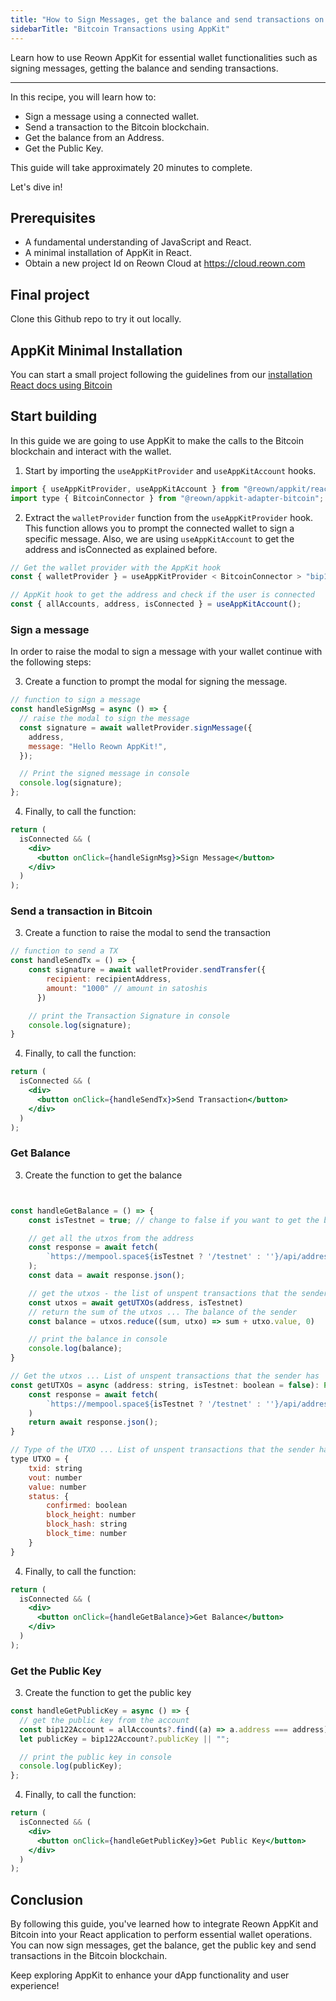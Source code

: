 ```yaml
---
title: "How to Sign Messages, get the balance and send transactions on Bitcoin using AppKit"
sidebarTitle: "Bitcoin Transactions using AppKit"
---
```

Learn how to use Reown AppKit for essential wallet functionalities such as signing messages, getting the balance and sending transactions.

---

In this recipe, you will learn how to:

- Sign a message using a connected wallet.
- Send a transaction to the Bitcoin blockchain.
- Get the balance from an Address.
- Get the Public Key.

This guide will take approximately 20 minutes to complete.

Let's dive in!

## Prerequisites

- A fundamental understanding of JavaScript and React.
- A minimal installation of AppKit in React.
- Obtain a new project Id on Reown Cloud at https://cloud.reown.com

## Final project
<Card title="Appkit Example for Interacting with the Bitcoin Blockchain" icon="github" href="https://github.com/reown-com/appkit-web-examples/tree/main/react/react-bitcoin">
Clone this Github repo to try it out locally.
</Card>

## AppKit Minimal Installation

You can start a small project following the guidelines from our [installation React docs using Bitcoin](https://docs.reown.com/appkit/react/core/installation?platform=bitcoin)

## Start building

In this guide we are going to use AppKit to make the calls to the Bitcoin blockchain and interact with the wallet.

1. Start by importing the `useAppKitProvider` and `useAppKitAccount` hooks.

```js
import { useAppKitProvider, useAppKitAccount } from "@reown/appkit/react";
import type { BitcoinConnector } from "@reown/appkit-adapter-bitcoin";
```

2. Extract the `walletProvider` function from the `useAppKitProvider` hook. This function allows you to prompt the connected wallet to sign a specific message. Also, we are using `useAppKitAccount` to get the address and isConnected as explained before.

```js
// Get the wallet provider with the AppKit hook
const { walletProvider } = useAppKitProvider < BitcoinConnector > "bip122";

// AppKit hook to get the address and check if the user is connected
const { allAccounts, address, isConnected } = useAppKitAccount();
```

### Sign a message

In order to raise the modal to sign a message with your wallet continue with the following steps:

3. Create a function to prompt the modal for signing the message.

```js
// function to sign a message
const handleSignMsg = async () => {
  // raise the modal to sign the message
  const signature = await walletProvider.signMessage({
    address,
    message: "Hello Reown AppKit!",
  });

  // Print the signed message in console
  console.log(signature);
};
```

4. Finally, to call the function:

```jsx
return (
  isConnected && (
    <div>
      <button onClick={handleSignMsg}>Sign Message</button>
    </div>
  )
);
```

### Send a transaction in Bitcoin

3. Create a function to raise the modal to send the transaction

```js
// function to send a TX
const handleSendTx = () => {
    const signature = await walletProvider.sendTransfer({
        recipient: recipientAddress,
        amount: "1000" // amount in satoshis
      })

    // print the Transaction Signature in console
    console.log(signature);
}
```

4. Finally, to call the function:

```jsx
return (
  isConnected && (
    <div>
      <button onClick={handleSendTx}>Send Transaction</button>
    </div>
  )
);
```

### Get Balance

3. Create the function to get the balance

```js


const handleGetBalance = () => {
    const isTestnet = true; // change to false if you want to get the balance on mainnet

    // get all the utxos from the address
    const response = await fetch(
        `https://mempool.space${isTestnet ? '/testnet' : ''}/api/address/${address}/utxo`
    );
    const data = await response.json();

    // get the utxos - the list of unspent transactions that the sender has
    const utxos = await getUTXOs(address, isTestnet)
    // return the sum of the utxos ... The balance of the sender
    const balance = utxos.reduce((sum, utxo) => sum + utxo.value, 0)

    // print the balance in console
    console.log(balance);
}

// Get the utxos ... List of unspent transactions that the sender has
const getUTXOs = async (address: string, isTestnet: boolean = false): Promise<UTXO[]> => {
    const response = await fetch(
        `https://mempool.space${isTestnet ? '/testnet' : ''}/api/address/${address}/utxo`
    )
    return await response.json();
}

// Type of the UTXO ... List of unspent transactions that the sender has
type UTXO = {
    txid: string
    vout: number
    value: number
    status: {
        confirmed: boolean
        block_height: number
        block_hash: string
        block_time: number
    }
}
```

4. Finally, to call the function:

```jsx
return (
  isConnected && (
    <div>
      <button onClick={handleGetBalance}>Get Balance</button>
    </div>
  )
);
```

### Get the Public Key

3. Create the function to get the public key

```js
const handleGetPublicKey = async () => {
  // get the public key from the account
  const bip122Account = allAccounts?.find((a) => a.address === address);
  let publicKey = bip122Account?.publicKey || "";

  // print the public key in console
  console.log(publicKey);
};
```

4. Finally, to call the function:

```jsx
return (
  isConnected && (
    <div>
      <button onClick={handleGetPublicKey}>Get Public Key</button>
    </div>
  )
);
```

## Conclusion

By following this guide, you've learned how to integrate Reown AppKit and Bitcoin into your React application to perform essential wallet operations.
You can now sign messages, get the balance, get the public key and send transactions in the Bitcoin blockchain.

Keep exploring AppKit to enhance your dApp functionality and user experience!
